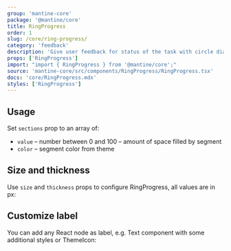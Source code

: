```yaml
---
group: 'mantine-core'
package: '@mantine/core'
title: RingProgress
order: 1
slug: /core/ring-progress/
category: 'feedback'
description: 'Give user feedback for status of the task with circle diagram'
props: ['RingProgress']
import: "import { RingProgress } from '@mantine/core';"
source: 'mantine-core/src/components/RingProgress/RingProgress.tsx'
docs: 'core/RingProgress.mdx'
styles: ['RingProgress']
---
```



## Usage

Set `sections` prop to an array of:

- `value` – number between 0 and 100 – amount of space filled by segment
- `color` – segment color from theme

<Demo data={RingProgressDemos.usage} />

## Size and thickness

Use `size` and `thickness` props to configure RingProgress, all values are in px:

<Demo data={RingProgressDemos.configurator} />

## Customize label

You can add any React node as label, e.g. <GatsbyLink to="/core/text/">Text</GatsbyLink> component with some additional styles
or <GatsbyLink to="/core/theme-icon/">ThemeIcon</GatsbyLink>:

<Demo data={RingProgressDemos.label} />
